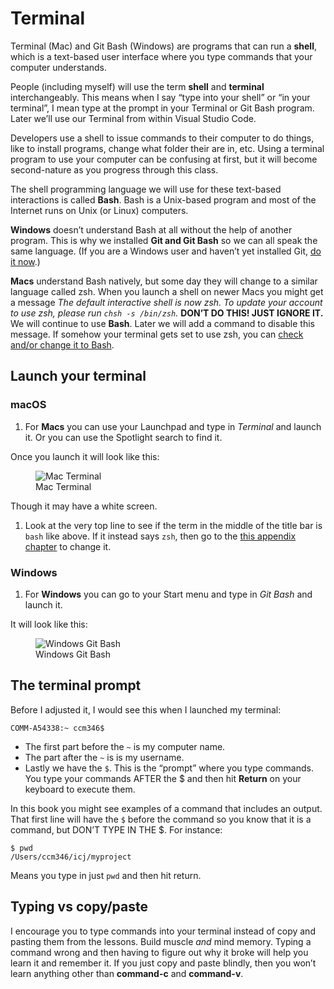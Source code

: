 # Terminal

Terminal (Mac) and Git Bash (Windows) are programs that can run a **shell**, which is a text-based user interface where you type commands that your computer understands.

::: callout
People (including myself) will use the term **shell** and **terminal** interchangeably. This means when I say "type into your shell" or "in your terminal", I mean type at the prompt in your Terminal or Git Bash program. Later we'll use our Terminal from within Visual Studio Code.
:::

Developers use a shell to issue commands to their computer to do things, like to install programs, change what folder their are in, etc. Using a terminal program to use your computer can be confusing at first, but it will become second-nature as you progress through this class.

The shell programming language we will use for these text-based interactions is called **Bash**. Bash is a Unix-based program and most of the Internet runs on Unix (or Linux) computers.

**Windows** doesn't understand Bash at all without the help of another program. This is why we installed **Git and Git Bash** so we can all speak the same language. (If you are a Windows user and haven't yet installed Git, [do it now](start-00-intro.qmd).)

**Macs** understand Bash natively, but some day they will change to a similar language called zsh. When you launch a shell on newer Macs you might get a message _The default interactive shell is now zsh. To update your account to use zsh, please run `chsh -s /bin/zsh`._ **DON'T DO THIS! JUST IGNORE IT.** We will continue to use **Bash**. Later we will add a command to disable this message. If somehow your terminal gets set to use zsh, you can [check and/or change it to Bash](../appendices/a-macos-shell.qmd).

## Launch your terminal

::: {.panel-tabset}

### macOS

1. For **Macs** you can use your Launchpad and type in _Terminal_ and launch it. Or you can use the Spotlight search to find it.

Once you launch it will look like this:

![Mac Terminal](../images/terminal-startup.png)

Though it may have a white screen.

1. Look at the very top line to see if the term in the middle of the title bar is `bash` like above. If it instead says `zsh`, then go to the [this appendix chapter](../appendices/a-macos-shell.qmd) to change it.

### Windows

1. For **Windows** you can go to your Start menu and type in _Git Bash_ and launch it.

It will look like this:

![Windows Git Bash](../images/gitbash-startup.png)

:::


## The terminal prompt

Before I adjusted it, I would see this when I launched my terminal:

```
COMM-A54338:~ ccm346$
```

- The first part before the `~` is my computer name.
- The part after the `~` is is my username.
- Lastly we have the `$`. This is the "prompt" where you type commands. You type your commands AFTER the $ and then hit **Return** on your keyboard to execute them.

In this book you might see examples of a command that includes an output. That first line will have the `$` before the command so you know that it is a command, but DON'T TYPE IN THE $. For instance:

```
$ pwd
/Users/ccm346/icj/myproject
```

Means you type in just `pwd` and then hit return.

## Typing vs copy/paste

I encourage you to type commands into your terminal instead of copy and pasting them from the lessons. Build muscle _and_ mind memory. Typing a command wrong and then having to figure out why it broke will help you learn it and remember it. If you just copy and paste blindly, then you won't learn anything other than **command-c** and **command-v**.

